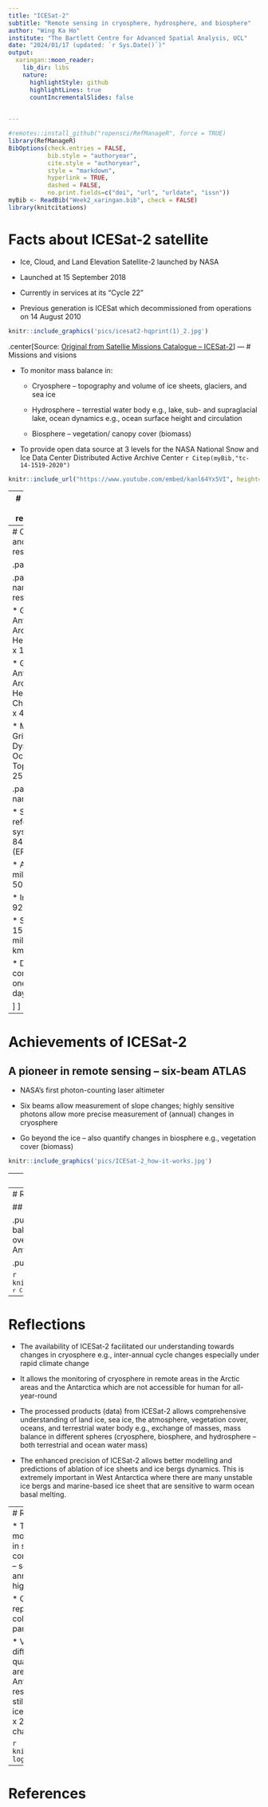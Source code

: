 ```yaml
---
title: "ICESat-2"
subtitle: "Remote sensing in cryosphere, hydrosphere, and biosphere"
author: "Wing Ka Ho"
institute: "The Bartlett Centre for Advanced Spatial Analysis, UCL"
date: "2024/01/17 (updated: `r Sys.Date()`)"
output:
  xaringan::moon_reader:
    lib_dir: libs
    nature:
      highlightStyle: github
      highlightLines: true
      countIncrementalSlides: false
      

---
```

```r
#remotes::install_github("ropensci/RefManageR", force = TRUE)
library(RefManageR)
BibOptions(check.entries = FALSE,
           bib.style = "authoryear",
           cite.style = "authoryear",
           style = "markdown",
           hyperlink = TRUE,
           dashed = FALSE,
           no.print.fields=c("doi", "url", "urldate", "issn"))
myBib <- ReadBib("Week2_xaringan.bib", check = FALSE)
library(knitcitations)
```
# Facts about ICESat-2 satellite


* Ice, Cloud, and Land Elevation Satellite-2 launched by NASA

* Launched at 15 September 2018

* Currently in services at its "Cycle 22" 

* Previous generation is ICESat which decommissioned from operations on 14 August 2010


```r

knitr::include_graphics('pics/icesat2-hqprint(1)_2.jpg')
```

.center[Source: [Original from Satellie Missions Catalogue -- ICESat-2](https://www.eoportal.org/satellite-missions/icesat-2#references)
]
---
# Missions and visions


* To monitor mass balance in:
  * Cryosphere -- topography and volume of ice sheets, glaciers, and sea ice
  
  * Hydrosphere -- terrestial water body e.g., lake, sub- and supraglacial lake, ocean dynamics e.g., ocean surface height and circulation
  
  * Biosphere -- vegetation/ canopy cover (biomass)

* To provide open data source at 3 levels for the NASA National Snow and Ice Data Center Distributed Active Archive Center  `r Citep(myBib,"tc-14-1519-2020")`


```r
knitr::include_url("https://www.youtube.com/embed/kanl64Yx5VI", height='30%')
```

---
# Operations and resolutions 1



* Active sensors -- Six-beam Advanced Topographic Laser Altimeter System (ATLAS) on-board

* Measures the returning time of the laser signal to determine the distance between ICESat-2 and ground surface, thus, topography

* ATLAS sends out 10000 pulses per second of laser lights at 532 nanometers and bright green visible spectrum


```r
knitr::include_graphics('pics/asglobalaver.jpg')
```
.center[Graphic illustration of the functioning of ICESat-2
] `r Citep(myBib,"sheridan2018")`
---
# Operations and resolutions 2


.panelset[

.panel[.panel-name[Spatial resolutions]


* Gridded Antarctic & Arctic Land Ice Height: 100m x 100m

* Gridded Antarctic & Arctic Land Ice Height Change: 40km x 40km

* Monthly Gridded Dynamic Ocean Topography: 25km x25km
]

.panel[.panel-name[Orbiting]

* Spatial reference system: WGS 84 (EPSG:4326)

* Altitude: 310 miles (around 500 km)

* Inclination: 92-degree

* Speed: 15660 miles/hour (7 km/second)

* Duration for completing one cycle: 91 days

]
]
---
# Achievements of ICESat-2

## A pioneer in remote sensing -- six-beam ATLAS


* NASA's first photon-counting laser altimeter

* Six beams allow measurement of slope changes; highly sensitive photons allow more precise measurement of (annual) changes in cryosphere

* Go beyond the ice -- also quantify changes in biosphere e.g., vegetation cover (biomass) 

```r
knitr::include_graphics('pics/ICESat-2_how-it-works.jpg')
```
---
# Research collections using ICESat-2


##Canopy cover 

* The application of ICESat-2 in monitoring changes in biomass especially places with active deforestation and forests that require conservation. `r Citep(myBib,"rs11141721")`


```r
knitr::include_graphics('pics/Brazil.png')
```


---
# Research collections using ICESat-2

## Cryosphere and hydropshere

.pull-left[
* Quantifying the changes in mass balance -- gain (accumulation) and loss (ablation) over ice sheets and glaciers in Greenland and Antarctica.  
]

.pull-right[

```r
knitr::include_graphics('pics/antarctica.jpeg')
```
<small>`r Citep(myBib,"smithPervasiveIceSheet2020")`<small>
]
---
# Reflections

* The availability of ICESat-2 facilitated our understanding towards changes in cryosphere e.g., inter-annual cycle changes especially under rapid climate change

* It allows the monitoring of cryosphere in remote areas in the Arctic areas and the Antarctica which are not accessible for human for all-year-round


* The processed products (data) from ICESat-2 allows comprehensive understanding of land ice, sea ice, the atmosphere, vegetation cover, oceans, and terrestrial water body e.g., exchange of masses, mass balance in different spheres (cryosphere, biosphere, and hydrosphere -- both terrestrial and ocean water mass)

* The enhanced precision of ICESat-2 allows better modelling and predictions of ablation of ice sheets and ice bergs dynamics. This is extremely important in West Antarctica where there are many unstable ice bergs and marine-based ice sheet that are sensitive to warm ocean basal melting. 

---
# Reflections


* The 91-day cycle (at around 3 months) allows the capture of changes in seasonal scale, this allows comparisons at different temporal scales -- seasonally, inter-annually, and annualy. The temporal coverage is quite high.

* Open data sources also enhances the reproducibility of data to facilitate collaboration of research and civic participation in polar research


* Variation of spatial resolution in different products deteriorates research quality. Some of the spatial resolutions are high e.g., land height in Arctic and Antarctic at 100m x 100m. However, resolutions of some of the products are still low e.g., changes in topography of ice mass in Arctic and Antarctic at 25km x 25km. It is too coarse to quantify changes.

```r
knitr::include_graphics('pics/icesat2-logo_0.jpg')
```
---
# References